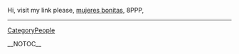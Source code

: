 Hi, visit my link please, <a href=" http://en.justin.tv/ncfwsqz/profile ">mujeres bonitas</a>,  8PPP,
----
[[CategoryPeople]]

__NOTOC__